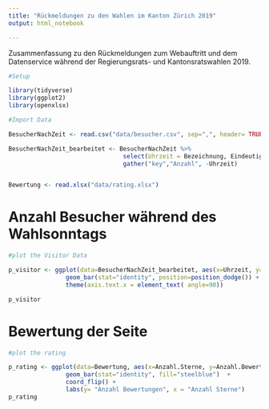 ```yaml
---
title: "Rückmeldungen zu den Wahlen im Kanton Zürich 2019"
output: html_notebook

---
```


Zusammenfassung zu den Rückmeldungen zum Webauftritt und dem Datenservice während der Regierungsrats- und Kantonsratswahlen 2019.

```r
#Setup

library(tidyverse)
library(ggplot2)
library(openxlsx)

```

```r

#Import Data

BesucherNachZeit <- read.csv("data/besucher.csv", sep=",", header= TRUE, fill=TRUE)

BesucherNachZeit_bearbeitet <- BesucherNachZeit %>% 
                                select(Uhrzeit = Bezeichnung, Eindeutige.Besucher, Besuche) %>% 
                                gather("key","Anzahl", -Uhrzeit)


Bewertung <- read.xlsx("data/rating.xlsx")

```

# Anzahl Besucher während des Wahlsonntags
```r

#plot the Visitor Data

p_visitor <- ggplot(data=BesucherNachZeit_bearbeitet, aes(x=Uhrzeit, y=Anzahl, fill=key)) +
                geom_bar(stat="identity", position=position_dodge()) + 
                theme(axis.text.x = element_text( angle=90)) 

p_visitor
```

# Bewertung der Seite
```r
#plot the rating

p_rating <- ggplot(data=Bewertung, aes(x=Anzahl.Sterne, y=Anzahl.Bewertungen)) +
                geom_bar(stat="identity", fill="steelblue")  + 
                coord_flip() +  
                labs(y= "Anzahl Bewertungen", x = "Anzahl Sterne")
p_rating
```

